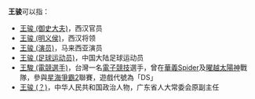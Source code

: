 '''王骏'''可以指：
* [[王骏_(御史大夫)|王骏 (御史大夫)]]，西汉官员
* [[王骏_(明义侯)|王骏 (明义侯)]]，西汉将领
* [[王骏_(演员)|王骏 (演员)]]，马来西亚演员
* [[王骏_(足球运动员)|王骏 (足球运动员)]]，中国大陆足球运动员
* [[王駿_(電競選手)|王駿 (電競選手)]]，台灣一名[[電子競技|電子競技]]選手，曾在[[華義Spider|華義Spider]]及[[曜越太陽神|曜越太陽神]]戰隊，參與[[星海爭霸2|星海爭霸2]]聯賽，遊戲代號為「DS」
* [[王骏_(？)|王骏 (？)]]，中华人民共和国政治人物，广东省人大常委会原副主任
{{disambig|Cat=二字王姓人名消歧义|J}}